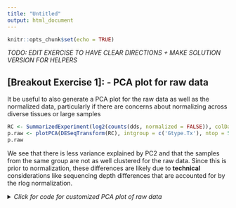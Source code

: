 ```yaml
---
title: "Untitled"
output: html_document
---
```


```r
knitr::opts_chunk$set(echo = TRUE)
```

*TODO: EDIT EXERCISE TO HAVE CLEAR DIRECTIONS + MAKE SOLUTION VERSION FOR HELPERS*


## [Breakout Exercise 1]: - PCA plot for raw data

It be useful to also generate a PCA plot for the raw data as well as the normalized data, particularly if there are concerns about normalizing across diverse tissues or large samples

```r
RC <- SummarizedExperiment(log2(counts(dds, normalized = FALSE)), colData=colData(dds))
p.raw <- plotPCA(DESeqTransform(RC), intgroup = c('Gtype.Tx'), ntop = 500)
p.raw
```

We see that there is less variance explained by PC2 and that the samples from the same group are not as well clustered for the raw data. Since this is prior to normalization, these differences are likely due to **technical** considerations like sequencing depth differences that are accounted for by the rlog normalization.  

<details>
    <summary>*Click for code for customized PCA plot of raw data*</summary>
```r
pdf(file = paste0(plotPath, 'PCAplot_raw_', Comparison, '.pdf'), onefile = TRUE)
#PCA for Raw counts for all samples
RC <- SummarizedExperiment(log2(counts(dds, normalized = FALSE)), colData=colData(dds))
p.RC <- plotPCA(DESeqTransform(RC), intgroup = 'Gtype.Tx')

gpRC <- ggplot(p.RC$data, aes(x = PC1, y = PC2, color = SampleName, shape = CombinatoricGroup)) +     xlab(p.RC$labels[2]) + ylab(p.RC$labels[1]) + scale_shape_manual(values=1:nlevels(CombinatoricGroup), name = 'Combinatoric Group') + geom_point(size=2) + ggtitle(label = as.character('All samples Raw Data')) + theme(plot.title = element_text(hjust = 0.5)) + guides(colour=guide_legend(nrow=12, title = 'Sample'), legend.key = element_rect(size = 1), legend.key.size = unit(0, 'cm')) + theme_classic(base_size = 10) + theme(legend.margin=margin(t = 0, unit='mm'))
plot(gpRC)

dev.off()

# embedd example of plot (rlog only)
plot(gpRC)
```



### BONUS: PCA plot customization with ggplot2

We can also generate a customized plot using the `ggplot2` package that will include shape assignments for our treatment groups and color assignments for the individual samples.


First, create some objects to store the sample and group information.
```r
#PCA plot for Rlog-Normalized counts for all samples
CombinatoricGroup <- factor(MetaInfo$Gtype.Tx)
SampleName <- factor(row.names(MetaInfo))
```
Take a look at `CombinatoricGroup` and `SampleName` - what information is now stored in these objects?
  
  Next, look at the documentation for `plotPCA` function from DESeq2. Then write a command to store the PCA results for the top 500 genes for `intgroup` = 'Gtype.Tx', using the normalized data, as an object named `p.all`.

<details>
  <summary>*Click for solution*</summary>
```r
#Generate the PCA projections using the `plotPCA` function from DESeq2.
p.all <- plotPCA(rld, intgroup = c('Gtype.Tx'), ntop = 500)
```
</details>
  
  Next, look at the possible slots of the `p.all` object to determine where the PCA data is stored. Then, create a ggplot2 object called `gp`, specifying PC1 as the x-axis and PC2 as the y-axis and setting the color to correspond to the samples and the shape to correspond to the `CombinatoricGroup`. Add a primary title 'All samples Rlog-Normalized'

*Hint: Use aesthetics, e.g.: aes() and search for how to add a title to a ggplot figure*
  
  <details>
  <summary>*Click for solution*</summary>
```r
gp <- ggplot(p.all$data, aes(x = PC1, y = PC2, color = SampleName, shape = CombinatoricGroup)) +
  geom_point() +
  ggtitle(label = as.character('All samples Rlog-Normalized'))
```
</details>
  
  
  Finally, to **output** the plot to file, use the `pdf()` function:
```r
pdf(file = paste0(plotPath, 'PCAplot_Fancy_rlog_', Comparison, '.pdf'), onefile = TRUE)
plot(gp)
dev.off()
```

